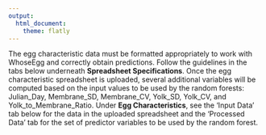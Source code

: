 ```yaml
---
output:
  html_document:
    theme: flatly
---
```


The egg characteristic data must be formatted appropriately to work with WhoseEgg and correctly obtain predictions. Follow the guidelines in the tabs below underneath **Spreadsheet Specifications**. Once the egg characteristic spreadsheet is uploaded, several additional variables will be computed based on the input values to be used by the random forests: Julian_Day, Membrane_SD, Membrane_CV, Yolk_SD, Yolk_CV, and Yolk_to_Membrane_Ratio. Under **Egg Characteristics**, see the 'Input Data' tab below for the data in the uploaded spreadsheet and the 'Processed Data' tab for the set of predictor variables to be used by the random forest.